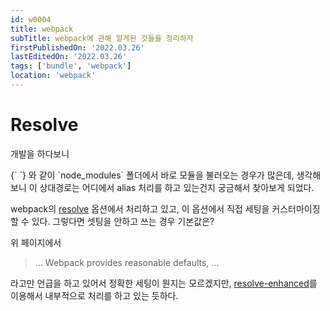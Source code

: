 ```yaml
---
id: w0004
title: webpack
subTitle: webpack에 관해 알게된 것들을 정리하자
firstPublishedOn: '2022.03.26'
lastEditedOn: '2022.03.26'
tags: ['bundle', 'webpack']
location: 'webpack'
---
```


# Resolve

개발을 하다보니

<SyntaxHighlighter language="javascript">
  {`
  `}
</SyntaxHighlighter>
와 같이 `node_modules` 폴더에서 바로 모듈을 불러오는 경우가 많은데, 생각해보니 이
상대경로는 어디에서 alias 처리를 하고 있는건지 궁금해서 찾아보게 되었다.

webpack의 [resolve](https://webpack.js.org/configuration/resolve/) 옵션에서 처리하고 있고, 이 옵션에서 직접 세팅을 커스터마이징할 수 있다.
그렇다면 셋팅을 안하고 쓰는 경우 기본값은?

위 페이지에서

> ... Webpack provides reasonable defaults, ...

라고만 언급을 하고 있어서 정확한 세팅이 뭔지는 모르겠지만, [resolve-enhanced](https://github.com/webpack/enhanced-resolve)를 이용해서 내부적으로 처리를 하고 있는 듯하다.
